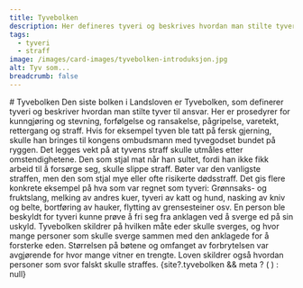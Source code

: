 ```yaml
---
title: Tyvebolken
description: Her defineres tyveri og beskrives hvordan man stilte tyver til ansvar
tags:
  - tyveri
  - straff
image: /images/card-images/tyvebolken-introduksjon.jpg
alt: Tyv som...
breadcrumb: false
---
```




<SitatHero 
    title='Tyvebolken'
    ingress='«Det er forståelig at noen som ikke kan få seg arbeid til livsopphold, stjeler mat, og på den måten berger livet sitt fra sult, da skal han ikke straffes for det tjuveriet.»'
    footer='Tyvebolken, kapittel 1'
/>

<Spacer height={10} />

<Container>
  # Tyvebolken
</Container>

<Container stil="firstletter text-left text-xl" columns={2} margin={10}>
  Den siste bolken i Landsloven er Tyvebolken, som definerer tyveri og beskriver hvordan man stilte tyver til ansvar. Her er prosedyrer for kunngjøring og stevning, forfølgelse og ransakelse, pågripelse, varetekt, rettergang og straff. Hvis for eksempel tyven ble tatt på fersk gjerning, skulle han bringes til kongens ombudsmann med tyvegodset bundet på ryggen. Det legges vekt på at tyvens straff skulle utmåles etter omstendighetene. Den som stjal mat når han sultet, fordi han ikke fikk arbeid til å forsørge seg, skulle slippe straff. Bøter var den vanligste straffen, men den som stjal mye eller ofte risikerte dødsstraff. Det gis flere konkrete eksempel på hva som var regnet som tyveri: Grønnsaks- og fruktslang, melking av andres kuer, tyveri av katt og hund, nasking av kniv og belte, bortføring av hauker, flytting av grensesteiner osv. En person ble beskyldt for tyveri kunne prøve å fri seg fra anklagen ved å sverge ed på sin uskyld. Tyvebolken skildrer på hvilken måte eder skulle sverges, og hvor mange personer som skulle sverge sammen med den anklagede for å forsterke eden. Størrelsen på bøtene og omfanget av forbrytelsen var avgjørende for hvor mange vitner en trengte. Loven skildrer også hvordan personer som svor falskt skulle straffes.
</Container>


<Container>
    <Spacer height={10}/>
    {site?.tyvebolken && meta ? (
    <SubTextsCards items={site.tyvebolken} meta={meta} />
  ) : null}
</Container>
